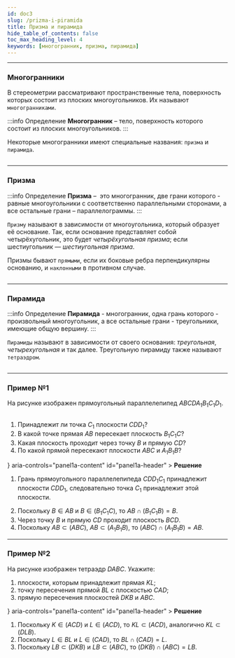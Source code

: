 ```yaml
---
id: doc3
slug: /prizma-i-piramida
title: Призма и пирамида
hide_table_of_contents: false
toc_max_heading_level: 4
keywords: [многогранник, призма, пирамида]
---
```



---


### Многогранники

В стереометрии рассматривают пространственные тела, поверхность которых состоит из плоских многоугольников. Их называют `многогранниками`.

:::info Определение
**Многогранник** – тело, поверхность которого состоит из плоских многоугольников.
:::

Некоторые многогранники имеют специальные названия: `призма` и `пирамида`.



<div style={{ display: 'flex', justifyContent: 'center' }}>
<Image
  alt=""
    img={require('./assets/stereo03-01.png')}
  style={{ width: '50%' }}
/>
</div>

---


### Призма

:::info Определение
**Призма** –  это многогранник, две грани которого - равные многоугольники с соответственно параллельными сторонами, а все остальные грани – параллелограммы.
:::

`Призму` называют в зависимости от многоугольника, который образует её основание. Так, если основание представляет собой четырёхугольник, это будет _четырёхугольная призма_; если шестиугольник — _шестиугольная призма_.

Призмы бывают `прямыми`, если их боковые ребра перпендикулярны основанию, и `наклонными` в противном случае.



<div style={{ display: 'flex', justifyContent: 'center' }}>
<Image
  alt=""
    img={require('./assets/stereo03-02.png')}
  style={{ width: '50%' }}
/>
</div>

---


### Пирамида

:::info Определение
**Пирамида** - многогранник, одна грань которого - произвольный многоугольник, а все остальные грани - треугольники, имеющие общую вершину.
:::

`Пирамиды` называют в зависимости от своего основания: _треугольная_, _четырехугольная_ и так далее. Треугольную пирамиду также называют
`тетраэдром`.

<div style={{ display: 'flex', justifyContent: 'center' }}>
<Image
  alt=""
    img={require('./assets/stereo03-03.png')}
  style={{ width: '50%' }}
/>
</div>


---

### Пример №1

На рисунке изображен прямоугольный параллелепипед $ABCDA_1B_1C_1D_1$.

<div style={{ display: 'flex', justifyContent: 'center' }}>
<Image
  alt=""
    img={require('./assets/stereo03-04.png')}
  style={{ width: '30%' }}
/>
</div>

1. Принадлежит ли точка $C_1$ плоскости $CDD_1$?
2. В какой точке прямая $AB$ пересекает плоскость $B_1C_1C$?
3. Какая плоскость проходит через точку $B$ и прямую $CD$?
4. По какой прямой пересекают плоскости $ABC$ и $A_1B_1B$?

<Accordion>
  <AccordionSummary
    expandIcon={<ExpandMoreIcon />}
    aria-controls="panel1a-content"
    id="panel1a-header"
  >
    <Typography>
      <b>Решение</b>
    </Typography>
  </AccordionSummary>
  <AccordionDetails>
    <Typography>
    
1) Грань прямоугольного параллелепипеда $CDD_1C_1$ принадлежит плоскости $CDD_1$, следовательно точка $C_1$
   принадлежит этой плоскости.<br/>
2. Поскольку $B\in AB$ и $B \in (B_1C_1C)$, то $AB\cap(B_1C_1B)=B$.<br/>
3. Через точку $B$ и прямую $CD$ проходит плоскость $BCD$.<br/>
4. Поскольку $AB \subset (ABC)$, $AB\subset(A_1B_1B)$, то $(ABC)\cap(A_1B_1B)=AB$.

</Typography>
  </AccordionDetails>
</Accordion>

---


### Пример №2

На рисунке изображен тетраэдр $DABC$. Укажите:

1. плоскости, которым принадлежит прямая $KL$;
2. точку пересечения прямой $BL$ с плоскостью $CAD$;
3. прямую пересечения плоскостей $DKB$ и $ABC$.

<div style={{ display: 'flex', justifyContent: 'center' }}>
<Image
  alt=""
    img={require('./assets/stereo03-05.png')}
  style={{ width: '30%' }}
/>
</div>





<Accordion>
  <AccordionSummary
    expandIcon={<ExpandMoreIcon />}
    aria-controls="panel1a-content"
    id="panel1a-header"
  >
    <Typography>
      <b>Решение</b>
    </Typography>
  </AccordionSummary>
  <AccordionDetails>
    <Typography>

1. Поскольку $K\in(ACD)$ и $L\in (ACD)$, то $KL\subset (ACD)$, аналогично $KL \subset (DLB)$.<br/>
2. Поскольку $L\in BL$ и $L\in (CAD)$, то $BL \cap (CAD)=L$.<br/>
3. Поскольку $LB \subset (DKB)$ и $LB\subset (ABC)$, то $(DKB)\cap (ABC)=LB$.<br/>

</Typography>

  </AccordionDetails>
</Accordion>
